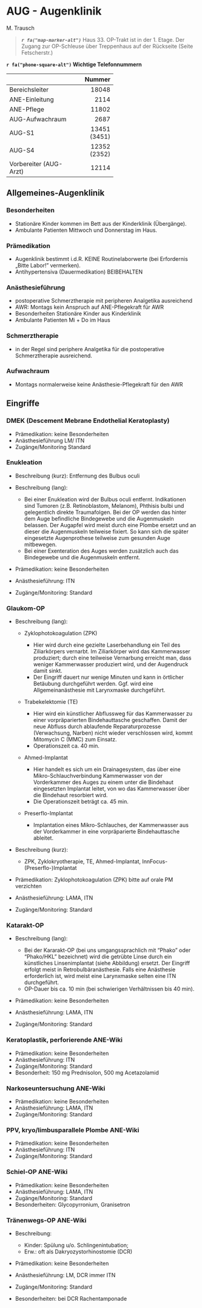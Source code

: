 # AUG - Augenklinik

M. Trausch

> ***`r fa("map-marker-alt")`*** Haus 33. OP-Trakt ist in der 1. Etage. Der Zugang zur OP-Schleuse über Treppenhaus auf der Rückseite (Seite Fetscherstr.)

**`r fa("phone-square-alt")` Wichtige Telefonnummern**

+------------------------+--------------+
|                        | Nummer       |
+:=======================+=============:+
| Bereichsleiter         | 18048        |
+------------------------+--------------+
| ANE-Einleitung         | 2114         |
+------------------------+--------------+
| ANE-Pflege             | 11802        |
+------------------------+--------------+
| AUG-Aufwachraum        | 2687         |
+------------------------+--------------+
| AUG-S1                 | 13451 (3451) |
+------------------------+--------------+
| AUG-S4                 | 12352 (2352) |
+------------------------+--------------+
| Vorbereiter (AUG-Arzt) | 12114        |
+------------------------+--------------+

## Allgemeines-Augenklinik

### Besonderheiten

-   Stationäre Kinder kommen im Bett aus der Kinderklinik (Übergänge).
-   Ambulante Patienten Mittwoch und Donnerstag im Haus.

### Prämedikation

-   Augenklinik bestimmt i.d.R. KEINE Routinelaborwerte (bei Erfordernis „Bitte Labor!" vermerken).
-   Antihypertensiva (Dauermedikation) BEIBEHALTEN

### Anästhesieführung

-   postoperative Schmerztherapie mit peripheren Analgetika ausreichend
-   AWR: Montags kein Anspruch auf ANE-Pflegekraft für AWR
-   Besonderheiten Stationäre Kinder aus Kinderklinik
-   Ambulante Patienten Mi + Do im Haus

### Schmerztherapie

-   in der Regel sind periphere Analgetika für die postoperative Schmerztherapie ausreichend.

### Aufwachraum

-   Montags normalerweise keine Anästhesie-Pflegekraft für den AWR

## Eingriffe

### DMEK (Descement Mebrane Endothelial Keratoplasty)

-   Prämedikation: keine Besonderheiten
-   Anästhesieführung LM/ ITN
-   Zugänge/Monitoring Standard

### Enukleation

-   Beschreibung (kurz): Entfernung des Bulbus oculi\

-   Beschreibung (lang):

    -   Bei einer Enukleation wird der Bulbus oculi entfernt. Indikationen sind Tumoren (z.B. Retinoblastom, Melanom), Phthisis bulbi und gelegentlich direkte Traumafolgen. Bei der OP werden das hinter dem Auge befindliche Bindegewebe und die Augenmuskeln belassen. Der Augapfel wird meist durch eine Plombe ersetzt und an dieser die Augenmuskeln teilweise fixiert. So kann sich die später eingesetzte Augenprothese teilweise zum gesunden Auge mitbewegen.
    -   Bei einer Exenteration des Auges werden zusätzlich auch das Bindegewebe und die Augenmuskeln entfernt.

-   Prämedikation: keine Besonderheiten

-   Anästhesieführung: ITN

-   Zugänge/Monitoring: Standard

### Glaukom-OP

-   Beschreibung (lang):

    -   Zyklophotokoagulation (ZPK)

        -   Hier wird durch eine gezielte Laserbehandlung ein Teil des Ziliarkörpers vernarbt. Im Ziliarkörper wird das Kammerwasser produziert; durch eine teilweise Vernarbung erreicht man, dass weniger Kammerwasser produziert wird, und der Augendruck damit sinkt.
        -   Der Eingriff dauert nur wenige Minuten und kann in örtlicher Betäubung durchgeführt werden. Ggf. wird eine Allgemeinanästhesie mit Larynxmaske durchgeführt.

    -   Trabekelektomie (TE)

        -   Hier wird ein künstlicher Abflussweg für das Kammerwasser zu einer vorpräparierten Bindehauttasche geschaffen. Damit der neue Abfluss durch ablaufende Reparaturprozesse (Verwachsung, Narben) nicht wieder verschlossen wird, kommt Mitomycin C (MMC) zum Einsatz.
        -   Operationszeit ca. 40 min.

    -   Ahmed-Implantat

        -   Hier handelt es sich um ein Drainagesystem, das über eine Mikro-Schlauchverbindung Kammerwasser von der Vorderkammer des Auges zu einem unter die Bindehaut eingesetzten Implantat leitet, von wo das Kammerwasser über die Bindehaut resorbiert wird.
        -   Die Operationszeit beträgt ca. 45 min.

    -   Preserflo-Implantat

        -   Implantation eines Mikro-Schlauches, der Kammerwasser aus der Vorderkammer in eine vorpräparierte Bindehauttasche ableitet.

-   Beschreibung (kurz):

    -   ZPK, Zyklokryotherapie, TE, Ahmed-Implantat, InnFocus-(Preserflo-)Implantat

-   Prämedikation: Zyklophotokoagulation (ZPK) bitte auf orale PM verzichten

-   Anästhesieführung: LAMA, ITN

-   Zugänge/Monitoring: Standard

### Katarakt-OP

-   Beschreibung (lang):

    -   Bei der Kararakt-OP (bei uns umgangssprachlich mit "Phako" oder "Phako/HKL" bezeichnet) wird die getrübte Linse durch ein künstliches Linsenimplantat (siehe Abbildung) ersetzt. Der Eingriff erfolgt meist in Retrobulbäranästhesie. Falls eine Anästhesie erforderlich ist, wird meist eine Larynxmaske selten eine ITN durchgeführt.
    -   OP-Dauer bis ca. 10 min (bei schwierigen Verhältnissen bis 40 min).

-   Prämedikation: keine Besonderheiten

-   Anästhesieführung: LAMA, ITN

-   Zugänge/Monitoring: Standard

### Keratoplastik, perforierende ANE-Wiki

-   Prämedikation: keine Besonderheiten
-   Anästhesieführung: ITN
-   Zugänge/Monitoring: Standard
-   Besonderheit: 150 mg Prednisolon, 500 mg Acetazolamid

### Narkoseuntersuchung ANE-Wiki

-   Prämedikation: keine Besonderheiten
-   Anästhesieführung: LAMA, ITN
-   Zugänge/Monitoring: Standard

### PPV, kryo/limbusparallele Plombe ANE-Wiki

-   Prämedikation: keine Besonderheiten
-   Anästhesieführung: ITN
-   Zugänge/Monitoring: Standard

### Schiel-OP ANE-Wiki

-   Prämedikation: keine Besonderheiten
-   Anästhesieführung: LAMA, ITN
-   Zugänge/Monitoring: Standard
-   Besonderheiten: Glycopyrronium, Granisetron

### Tränenwegs-OP ANE-Wiki

-   Beschreibung:

    -   Kinder: Spülung u/o. Schlingenintubation;
    -   Erw.: oft als Dakryozystorhinostomie (DCR)

-   Prämedikation: keine Besonderheiten

-   Anästhesieführung: LM, DCR immer ITN

-   Zugänge/Monitoring: Standard

-   Besonderheiten: bei DCR Rachentamponade
